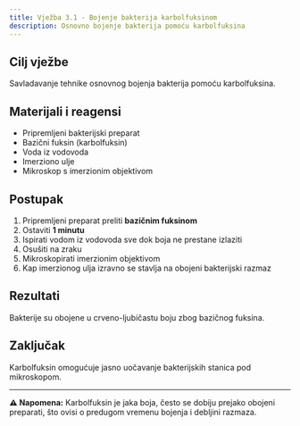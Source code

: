 ```yaml
---
title: Vježba 3.1 - Bojenje bakterija karbolfuksinom
description: Osnovno bojenje bakterija pomoću karbolfuksina
---
```


## Cilj vježbe

Savladavanje tehnike osnovnog bojenja bakterija pomoću karbolfuksina.

## Materijali i reagensi

- Pripremljeni bakterijski preparat
- Bazični fuksin (karbolfuksin)
- Voda iz vodovoda
- Imerziono ulje
- Mikroskop s imerzionim objektivom

## Postupak

1. Pripremljeni preparat preliti **bazičnim fuksinom**
2. Ostaviti **1 minutu**
3. Ispirati vodom iz vodovoda sve dok boja ne prestane izlaziti
4. Osušiti na zraku
5. Mikroskopirati imerzionim objektivom
6. Kap imerzionog ulja izravno se stavlja na obojeni bakterijski razmaz

## Rezultati

Bakterije su obojene u crveno-ljubičastu boju zbog bazičnog fuksina.

## Zaključak

Karbolfuksin omogućuje jasno uočavanje bakterijskih stanica pod mikroskopom.

---

**⚠️ Napomena:** Karbolfuksin je jaka boja, često se dobiju prejako obojeni preparati, što ovisi o predugom vremenu bojenja i debljini razmaza.